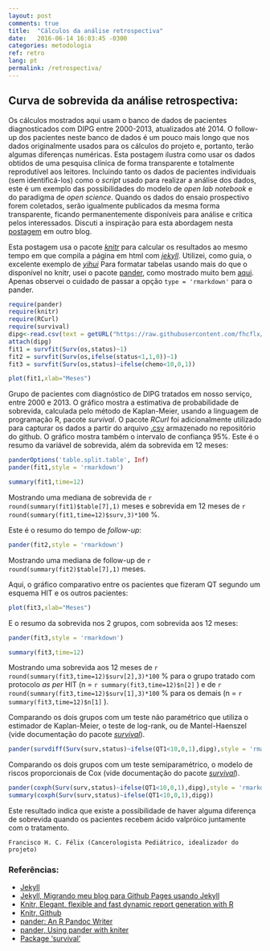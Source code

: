 ---
layout: post
comments: true
title:  "Cálculos da análise retrospectiva"
date:   2016-06-14 16:03:45 -0300
categories: metodologia
ref: retro
lang: pt
permalink: /retrospectiva/
---

## Curva de sobrevida da análise retrospectiva:

Os cálculos mostrados aqui usam o banco de dados de pacientes diagnosticados com DIPG entre 2000-2013, atualizados até 2014. O follow-up dos pacientes neste banco de dados é um pouco mais longo que nos dados originalmente usados para os cálculos do projeto e, portanto, terão algumas diferenças numéricas. Esta postagem ilustra como usar os dados obtidos de uma pesquisa clínica de forma transparente e totalmente reprodutível aos leitores. Incluindo tanto os dados de pacientes individuais (sem identificá-los) como o _script_ usado para realizar a análise dos dados, este é um exemplo das possibilidades do modelo de _open lab notebook_ e do paradigma de _open science_. Quando os dados do ensaio prospectivo forem coletados, serão igualmente publicados da mesma forma transparente, ficando permanentemente disponíveis para análise e crítica pelos interessados. Discuti a inspiração para esta abordagem nesta [postagem][jekyll-migrando] em outro blog.

Esta postagem usa o pacote [_knitr_][knitr] para calcular os resultados ao mesmo tempo em que compila a página em html com [_jekyll_][jekyll].
Utilizei, como guia, o excelente exemplo de [_yihui_][yihui] Para formatar tabelas usando mais do que o disponível no knitr, usei o pacote [pander][pander], como mostrado muito bem [aqui][pander-knitr]. Apenas observei o cuidado de passar a opção ```type = 'rmarkdown' ``` para o pander.

```{r warning=F, message=F}
require(pander)  
require(knitr)
require(RCurl)
require(survival)
dipg<-read.csv(text = getURL("https://raw.githubusercontent.com/fhcflx/valkyrie/gh-pages/_data/dipg.csv"))
attach(dipg)  
fit1 = survfit(Surv(os,status)~1)  
fit2 = survfit(Surv(os,ifelse(status<1,1,0))~1)  
fit3 = survfit(Surv(os,status)~ifelse(chemo<10,0,1))  
```

```{r Sobrevida, fig.height=10, fig.width=12, fig.cap='Sobrevida de pacientes com DIPG'}
plot(fit1,xlab="Meses")
```

Grupo de pacientes com diagnóstico de DIPG tratados em nosso serviço, entre 2000 e 2013. O gráfico mostra a estimativa de probabilidade de sobrevida, calculada pelo método de Kaplan-Meier, usando a linguagem de programação R, pacote *survival*. O pacote *RCurl* foi adicionalmente utilizado para capturar os dados a partir do arquivo [.csv]({{ site.github.url }}/_data/dipg.csv) armazenado no repositório do github. O gráfico mostra também o intervalo de confiança 95%.
Este é o resumo da variável de sobrevida, além da sobrevida em 12 meses:

```{r echo=F}
panderOptions('table.split.table', Inf)
pander(fit1,style = 'rmarkdown')
```

```{r echo=F}
summary(fit1,time=12)
```

Mostrando uma mediana de sobrevida de `r round(summary(fit1)$table[7],1)` meses e sobrevida em 12 meses de `r round(summary(fit1,time=12)$surv,3)*100` %.

Este é o resumo do tempo de _follow-up_:

```{r echo=F}
pander(fit2,style = 'rmarkdown')
```

Mostrando uma mediana de follow-up de `r round(summary(fit2)$table[7],1)` meses.

Aqui, o gráfico comparativo entre os pacientes que fizeram QT segundo um esquema HIT e os outros pacientes:

```{r Sobrevida2, fig.height=10, fig.width=12, fig.cap='Sobrevida de pacientes com DIPG, divididos por tratamento'}
plot(fit3,xlab="Meses")
```

E o resumo da sobrevida nos 2 grupos, com sobrevida aos 12 meses:
```{r echo=F}
pander(fit3,style = 'rmarkdown')
```
```{r echo=F}
summary(fit3,time=12)
```

Mostrando uma sobrevida aos 12 meses de `r round(summary(fit3,time=12)$surv[2],3)*100` % para o grupo tratado com protocolo _as per_ HIT (n = `r summary(fit3,time=12)$n[2]` ) e de `r round(summary(fit3,time=12)$surv[1],3)*100` % para os demais (n = `r summary(fit3,time=12)$n[1]` ).

Comparando os dois grupos com um teste não paramétrico que utiliza o estimador de Kaplan-Meier, o teste de log-rank, ou de Mantel-Haenszel (vide documentação do pacote [_survival_][survival]).

```{r echo=F}
pander(survdiff(Surv(surv,status)~ifelse(QT1<10,0,1),dipg),style = 'rmarkdown')
```

Comparando os dois grupos com um teste semiparamétrico, o modelo de riscos proporcionais de Cox (vide documentação do pacote [_survival_][survival]).

```{r echo=F}
pander(coxph(Surv(surv,status)~ifelse(QT1<10,0,1),dipg),style = 'rmarkdown')
summary(coxph(Surv(surv,status)~ifelse(QT1<10,0,1),dipg))
```

Este resultado indica que existe a possibilidade de haver alguma diferença de sobrevida quando os pacientes recebem ácido valpróico juntamente com o tratamento.

``` Francisco H. C. Félix (Cancerologista Pediátrico, idealizador do projeto)```

### Referências:

- [Jekyll][jekyll]
- [Jekyll, Migrando meu blog para Github Pages usando Jekyll][jekyll-migrando]
- [Knitr, Elegant, flexible and fast dynamic report generation with R][knitr]
- [Knitr, Github][yihui]
- [pander: An R Pandoc Writer][pander]
- [pander, Using pander with kniter][pander-knitr]
- [Package 'survival'][survival]

[jekyll]: https://jekyllrb.com
[jekyll-migrando]: http://fhcflx.github.io/pharmakon/jekyll/update/2016/05/01/Migrando-meu-blog-para-Github-Pages-usando-Jekyll.html
[knitr]: http://yihui.name/knitr/
[yihui]: https://github.com/yihui/knitr
[pander]: http://rapporter.github.io/pander/
[pander-knitr]: http://rapporter.github.io/pander/knitr.html
[survival]: https://cran.r-project.org/web/packages/survival/survival.pdf

